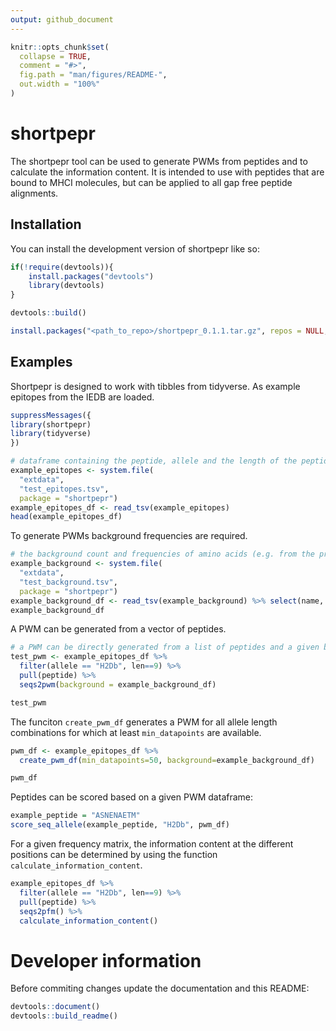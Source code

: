 ```yaml
---
output: github_document
---
```


```r
knitr::opts_chunk$set(
  collapse = TRUE,
  comment = "#>",
  fig.path = "man/figures/README-",
  out.width = "100%"
)
```

# shortpepr

The shortpepr tool can be used to generate PWMs from peptides and to calculate
the information content. It is intended to use with peptides that are bound to
MHCI molecules, but can be applied to all gap free peptide alignments.

## Installation

You can install the development version of shortpepr like so:

``` r
if(!require(devtools)){
    install.packages("devtools")
    library(devtools)
}

devtools::build()

install.packages("<path_to_repo>/shortpepr_0.1.1.tar.gz", repos = NULL, type="source")
```

## Examples

Shortpepr is designed to work with tibbles from tidyverse. As example epitopes
from the IEDB are loaded.

```r
suppressMessages({
library(shortpepr)
library(tidyverse)
})

# dataframe containing the peptide, allele and the length of the peptide
example_epitopes <- system.file(
  "extdata",
  "test_epitopes.tsv", 
  package = "shortpepr")
example_epitopes_df <- read_tsv(example_epitopes)
head(example_epitopes_df)
```

To generate PWMs background frequencies are required.

```r
# the background count and frequencies of amino acids (e.g. from the proteome)
example_background <- system.file(
  "extdata",
  "test_background.tsv", 
  package = "shortpepr")
example_background_df <- read_tsv(example_background) %>% select(name, freq) %>% deframe()
example_background_df
```

A PWM can be generated from a vector of peptides.

```r
# a PWM can be directly generated from a list of peptides and a given background frequency
test_pwm <- example_epitopes_df %>% 
  filter(allele == "H2Db", len==9) %>% 
  pull(peptide) %>% 
  seqs2pwm(background = example_background_df)

test_pwm
```

The funciton `create_pwm_df` generates a PWM for all allele length combinations
for which at least `min_datapoints` are available.

```r
pwm_df <- example_epitopes_df %>%
  create_pwm_df(min_datapoints=50, background=example_background_df)

pwm_df
```

Peptides can be scored based on a given PWM dataframe:

```r
example_peptide = "ASNENAETM"
score_seq_allele(example_peptide, "H2Db", pwm_df)
```

For a given frequency matrix, the information content at the different positions can be determined
by using the function `calculate_information_content`.

```r
example_epitopes_df %>%
  filter(allele == "H2Db", len==9) %>%
  pull(peptide) %>% 
  seqs2pfm() %>% 
  calculate_information_content()
```

# Developer information

Before commiting changes update the documentation and this README:

```r
devtools::document()
devtools::build_readme()
```
